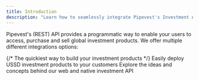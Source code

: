 ```yaml
---
title: Introduction
description: "Learn how to seamlessly integrate Pipevest's Investment API"
---
```


Pipevest's (REST) API provides a programmatic way to enable your users to access, purchase and sell global investment products.
We offer multiple different integrations options:

<CardGroup cols={1}>
  {/* <Card
    title="Widgets & SDKs"
    icon="cubes-stacked"
    href="/widgets-sdks"
    horizontal
  >
    The quickiest way to build your investment products
  </Card> */}
  <Card title="USSD API" icon="mobile-retro" href="/ussd" horizontal>
    Easily deploy USSD investment products to your customers
  </Card>
  <Card
    title="Client API"
    icon="circle-nodes"
    href="/api-reference/overview"
    iconType="solid"
    horizontal
  >
    Explore the ideas and concepts behind our web and native investment API
  </Card>
</CardGroup>
